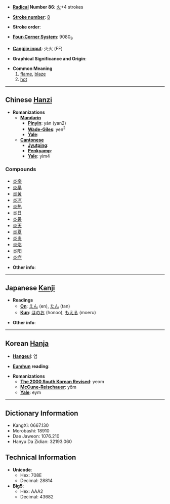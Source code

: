 * '''[[Wiktionary:Chinese radical index| Radical]] Number 86''': [[Wiktionary:Chinese radical index 火|火]]+4 strokes

* '''[[Wiktionary:Chinese total strokes index|Stroke number]]''': [[Wiktionary:Chinese total strokes index 8|8]]

* '''Stroke order''': 

* '''[[Wiktionary:Chinese four corner index|Four-Corner System]]''': 9080<sub>9</sub>

* '''[[Wiktionary:Chinese Cangjie index|Cangjie input]]''': 火火 (FF)

* '''Graphical Significance and Origin''': 

* '''Common Meaning'''
*#[[flame]], [[blaze]]
*# [[hot]]

----

== Chinese [[Hanzi]] ==

* '''Romanizations'''
** '''[[Mandarin]]'''
*** '''[[Pinyin]]''': yán (yan2)
*** '''[[Wade-Giles]]''': yen<sup>2</sup>
*** '''[[Yale]]''': 
** '''[[Cantonese]]'''
*** '''[[Jyutping]]''':
*** '''[[Penkyamp]]''': 
*** '''[[Yale]]''': yim4

===Compounds===
*[[炎帝]]
*[[炎旱]]
*[[炎黄]]
*[[炎凉]]
*[[炎热]]
*[[炎日]]
*[[炎暑]]
*[[炎天]]
*[[炎夏]]
*[[炎炎]]
*[[炎焰]]
*[[炎阳]]
*[[炎症]]

* '''Other info''': 

----

== Japanese [[Kanji]] ==

* '''Readings'''
** '''[[On]]''': [[えん]] (en), [[たん]] (tan)
** '''[[Kun]]''': [[ほのお]] (honoo), [[もえる]] (moeru)

* '''Other info''':  

----

== Korean [[Hanja]] ==

* '''[[Hangeul]]''': 염

* '''[[Eumhun]] reading''': 

* '''Romanizations'''
** '''[[The 2000 South Korean Revised Romanization|The 2000 South Korean Revised]]''': yeom
** '''[[McCune-Reischauer]]''': yŏm
** '''[[Yale]]''': eym

----

== Dictionary Information ==

* KangXi: 0667.130
* Morobashi: 18910
* Dae Jaweon: 1076.210
* Hanyu Da Zidian: 32193.060

== Technical Information ==

* '''Unicode''':
** Hex: 708E
** Decimal: 28814
* '''Big5''':
** Hex: AAA2
** Decimal: 43682